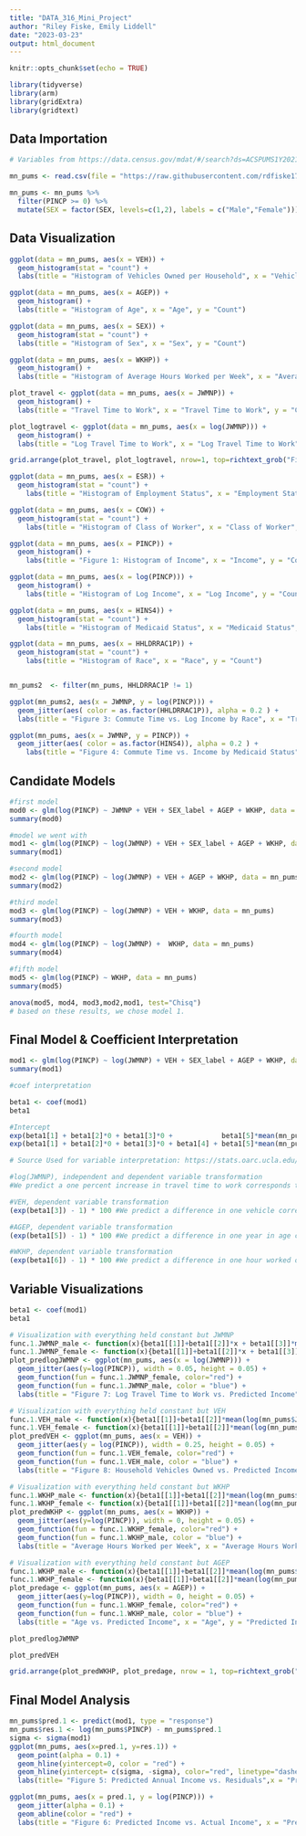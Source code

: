 ```yaml
---
title: "DATA_316_Mini_Project"
author: "Riley Fiske, Emily Liddell"
date: "2023-03-23"
output: html_document
---
```


```r
knitr::opts_chunk$set(echo = TRUE)

library(tidyverse)
library(arm)
library(gridExtra)
library(gridtext)
```

## Data Importation

```r

# Variables from https://data.census.gov/mdat/#/search?ds=ACSPUMS1Y2021

mn_pums <- read.csv(file = "https://raw.githubusercontent.com/rdfiske17/DATA316MiniProject/main/mn_nums.csv")

mn_pums <- mn_pums %>%
  filter(PINCP >= 0) %>%
  mutate(SEX = factor(SEX, levels=c(1,2), labels = c("Male","Female")))

```

## Data Visualization

```r

ggplot(data = mn_pums, aes(x = VEH)) +
  geom_histogram(stat = "count") +
  labs(title = "Histogram of Vehicles Owned per Household", x = "Vehicles Owned", y = "Count")

ggplot(data = mn_pums, aes(x = AGEP)) +
  geom_histogram() +
  labs(title = "Histogram of Age", x = "Age", y = "Count")

ggplot(data = mn_pums, aes(x = SEX)) +
  geom_histogram(stat = "count") +
  labs(title = "Histogram of Sex", x = "Sex", y = "Count")

ggplot(data = mn_pums, aes(x = WKHP)) +
  geom_histogram() +
  labs(title = "Histogram of Average Hours Worked per Week", x = "Average Hours Worked per Week", y = "Count")

plot_travel <- ggplot(data = mn_pums, aes(x = JWMNP)) +
  geom_histogram() +
  labs(title = "Travel Time to Work", x = "Travel Time to Work", y = "Count")

plot_logtravel <- ggplot(data = mn_pums, aes(x = log(JWMNP))) +
  geom_histogram() +
  labs(title = "Log Travel Time to Work", x = "Log Travel Time to Work", y = "Count")

grid.arrange(plot_travel, plot_logtravel, nrow=1, top=richtext_grob("Figure 2")) #https://community.rstudio.com/t/common-axis-title-in-grid-arrange/96353

ggplot(data = mn_pums, aes(x = ESR)) +
  geom_histogram(stat = "count") +
    labs(title = "Histogram of Employment Status", x = "Employment Status", y = "Count")

ggplot(data = mn_pums, aes(x = COW)) +
  geom_histogram(stat = "count") +
    labs(title = "Histogram of Class of Worker", x = "Class of Worker", y = "Count")

ggplot(data = mn_pums, aes(x = PINCP)) +
  geom_histogram() +
    labs(title = "Figure 1: Histogram of Income", x = "Income", y = "Count")

ggplot(data = mn_pums, aes(x = log(PINCP))) +
  geom_histogram() +
    labs(title = "Histogram of Log Income", x = "Log Income", y = "Count")

ggplot(data = mn_pums, aes(x = HINS4)) +
  geom_histogram(stat = "count") +
    labs(title = "Histogram of Medicaid Status", x = "Medicaid Status", y = "Count")

ggplot(data = mn_pums, aes(x = HHLDRRAC1P)) +
  geom_histogram(stat = "count") +
    labs(title = "Histogram of Race", x = "Race", y = "Count")


mn_pums2  <- filter(mn_pums, HHLDRRAC1P != 1)

ggplot(mn_pums2, aes(x = JWMNP, y = log(PINCP))) +
  geom_jitter(aes( color = as.factor(HHLDRRAC1P)), alpha = 0.2 ) +
  labs(title = "Figure 3: Commute Time vs. Log Income by Race", x = "Travel time to Work", y = "Log Income", color = "Race")

ggplot(mn_pums, aes(x = JWMNP, y = PINCP)) +
  geom_jitter(aes( color = as.factor(HINS4)), alpha = 0.2 ) +
    labs(title = "Figure 4: Commute Time vs. Income by Medicaid Status", x = "Travel time to Work", y = "Income", color = "Medicaid Status")

```

## Candidate Models

```r

#first model
mod0 <- glm(log(PINCP) ~ JWMNP + VEH + SEX_label + AGEP + WKHP, data = mn_pums)
summary(mod0)

#model we went with
mod1 <- glm(log(PINCP) ~ log(JWMNP) + VEH + SEX_label + AGEP + WKHP, data = mn_pums)
summary(mod1)

#second model
mod2 <- glm(log(PINCP) ~ log(JWMNP) + VEH + AGEP + WKHP, data = mn_pums)
summary(mod2)

#third model
mod3 <- glm(log(PINCP) ~ log(JWMNP) + VEH + WKHP, data = mn_pums)
summary(mod3)

#fourth model
mod4 <- glm(log(PINCP) ~ log(JWMNP) +  WKHP, data = mn_pums)
summary(mod4)

#fifth model
mod5 <- glm(log(PINCP) ~ WKHP, data = mn_pums)
summary(mod5)

anova(mod5, mod4, mod3,mod2,mod1, test="Chisq")
# based on these results, we chose model 1. 

```

## Final Model & Coefficient Interpretation

```r

mod1 <- glm(log(PINCP) ~ log(JWMNP) + VEH + SEX_label + AGEP + WKHP, data = mn_pums)
summary(mod1)

#coef interpretation

beta1 <- coef(mod1)
beta1

#Intercept
exp(beta1[1] + beta1[2]*0 + beta1[3]*0 +            beta1[5]*mean(mn_pums$AGEP) + beta1[6]*40) #We predict a female with a 0 minute commute, 0 vehicles, works 40 hours a week, and is average age to make $32418.01 annually
exp(beta1[1] + beta1[2]*0 + beta1[3]*0 + beta1[4] + beta1[5]*mean(mn_pums$AGEP) + beta1[6]*40) #We predict a male with a 0 minute commute, 0 vehicles, works 40 hours a week, and is average age to make $37618.23 annually

# Source Used for variable interpretation: https://stats.oarc.ucla.edu/sas/faq/how-can-i-interpret-log-transformed-variables-in-terms-of-percent-change-in-linear-regression/

#log(JWMNP), independent and dependent variable transformation
#We predict a one percent increase in travel time to work corresponds to a 0.09% increase in annual income

#VEH, dependent variable transformation
(exp(beta1[3]) - 1) * 100 #We predict a difference in one vehicle corresponds to a decrease in annual income by 3.12%

#AGEP, dependent variable transformation
(exp(beta1[5]) - 1) * 100 #We predict a difference in one year in age corresponds to an increase in annual income by 1.95%

#WKHP, dependent variable transformation
(exp(beta1[6]) - 1) * 100 #We predict a difference in one hour worked on average per week corresponds to an increase in annual income by 3.73%


```

## Variable Visualizations

```r

beta1 <- coef(mod1)
beta1

# Visualization with everything held constant but JWMNP
func.1.JWMNP_male <- function(x){beta1[[1]]+beta1[[2]]*x + beta1[[3]]*mean(mn_pums$VEH) + beta1[[4]] + beta1[[5]]*mean(mn_pums$AGEP) + beta1[[6]]*mean(mn_pums$WKHP)} #Female
func.1.JWMNP_female <- function(x){beta1[[1]]+beta1[[2]]*x + beta1[[3]]*mean(mn_pums$VEH) +            + beta1[[5]]*mean(mn_pums$AGEP) + beta1[[6]]*mean(mn_pums$WKHP)} #Male
plot_predlogJWMNP <- ggplot(mn_pums, aes(x = log(JWMNP))) +
  geom_jitter(aes(y=log(PINCP)), width = 0.05, height = 0.05) +
  geom_function(fun = func.1.JWMNP_female, color="red") +
  geom_function(fun = func.1.JWMNP_male, color = "blue") +
  labs(title = "Figure 7: Log Travel Time to Work vs. Predicted Income", x = "Log Travel Time", y = "Predicted Income")

# Visualization with everything held constant but VEH
func.1.VEH_male <- function(x){beta1[[1]]+beta1[[2]]*mean(log(mn_pums$JWMNP)) + beta1[[3]]*x + beta1[[4]] + beta1[[5]]*mean(mn_pums$AGEP) + beta1[[6]]*mean(mn_pums$WKHP)} #Female
func.1.VEH_female <- function(x){beta1[[1]]+beta1[[2]]*mean(log(mn_pums$JWMNP))   + beta1[[3]]*x +            + beta1[[5]]*mean(mn_pums$AGEP) + beta1[[6]]*mean(mn_pums$WKHP)} #Male
plot_predVEH <- ggplot(mn_pums, aes(x = VEH)) +
  geom_jitter(aes(y = log(PINCP)), width = 0.25, height = 0.05) +
  geom_function(fun = func.1.VEH_female, color="red") +
  geom_function(fun = func.1.VEH_male, color = "blue") +
  labs(title = "Figure 8: Household Vehicles Owned vs. Predicted Income", x = "Number of Vehicles", y = "Predicted Income")

# Visualization with everything held constant but WKHP
func.1.WKHP_male <- function(x){beta1[[1]]+beta1[[2]]*mean(log(mn_pums$JWMNP)) + beta1[[3]]*mean(mn_pums$VEH) + beta1[[4]] + beta1[[5]]*mean(mn_pums$AGEP) + beta1[[6]]*x} #Female
func.1.WKHP_female <- function(x){beta1[[1]]+beta1[[2]]*mean(log(mn_pums$JWMNP))   + beta1[[3]]*mean(mn_pums$VEH) +            + beta1[[5]]*mean(mn_pums$AGEP) + beta1[[6]]*x} #Male
plot_predWKHP <- ggplot(mn_pums, aes(x = WKHP)) +
  geom_jitter(aes(y=log(PINCP)), width = 0, height = 0.05) +
  geom_function(fun = func.1.WKHP_female, color="red") +
  geom_function(fun = func.1.WKHP_male, color = "blue") +
  labs(title = "Average Hours Worked per Week", x = "Average Hours Worked per Week", y = "Predicted Income")

# Visualization with everything held constant but AGEP
func.1.WKHP_male <- function(x){beta1[[1]]+beta1[[2]]*mean(log(mn_pums$JWMNP)) + beta1[[3]]*mean(mn_pums$VEH) + beta1[[4]] + beta1[[5]]*x + beta1[[6]]*mean(mn_pums$WKHP)} #Female
func.1.WKHP_female <- function(x){beta1[[1]]+beta1[[2]]*mean(log(mn_pums$JWMNP))   + beta1[[3]]*mean(mn_pums$VEH) +            + beta1[[5]]*x + beta1[[6]]*mean(mn_pums$WKHP)} #Male
plot_predage <- ggplot(mn_pums, aes(x = AGEP)) +
  geom_jitter(aes(y=log(PINCP)), width = 0, height = 0.05) +
  geom_function(fun = func.1.WKHP_female, color="red") +
  geom_function(fun = func.1.WKHP_male, color = "blue") +
  labs(title = "Age vs. Predicted Income", x = "Age", y = "Predicted Income")

plot_predlogJWMNP

plot_predVEH

grid.arrange(plot_predWKHP, plot_predage, nrow = 1, top=richtext_grob("Figure 9"))

```

## Final Model Analysis

```r

mn_pums$pred.1 <- predict(mod1, type = "response")
mn_pums$res.1 <- log(mn_pums$PINCP) - mn_pums$pred.1
sigma <- sigma(mod1)
ggplot(mn_pums, aes(x=pred.1, y=res.1)) +
  geom_point(alpha = 0.1) +
  geom_hline(yintercept=0, color = "red") +
  geom_hline(yintercept= c(sigma, -sigma), color="red", linetype="dashed") +
  labs(title= "Figure 5: Predicted Annual Income vs. Residuals",x = "Predicted Personal Income", y = "Residuals")

ggplot(mn_pums, aes(x = pred.1, y = log(PINCP))) +
  geom_jitter(alpha = 0.1) +
  geom_abline(color = "red") +
  labs(title = "Figure 6: Predicted Income vs. Actual Income", x = "Predicted Income", y = "Actual Income")
  
```